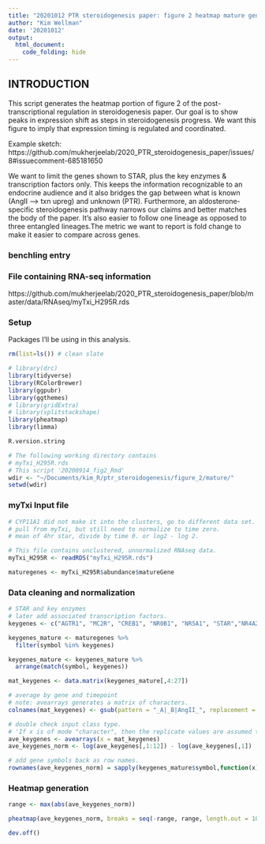 ```yaml
---
title: "20201012 PTR steroidogenesis paper: figure 2 heatmap mature genes with transcription factors"
author: "Kim Wellman"
date: '20201012'
output:
  html_document:
    code_folding: hide
---
```

## INTRODUCTION
This script generates the heatmap portion of figure 2 of the post-transcriptional regulation in steroidogenesis paper. Our goal is to show peaks in expression shift as steps in steroidogenesis progress. We want this figure to imply that expression timing is regulated and coordinated.

Example sketch: https://github.com/mukherjeelab/2020_PTR_steroidogenesis_paper/issues/8#issuecomment-685181650

We want to limit the genes shown to STAR, plus the key enzymes & transcription factors only. This keeps the information recognizable to an endocrine audience and it also bridges the gap between what is known (AngII --> txn upreg) and unknown (PTR). Furthermore, an aldosterone-specific steroidogenesis pathway narrows our claims and better matches the body of the paper. It's also easier to follow one lineage as opposed to three entangled lineages.The metric we want to report is fold change to make it easier to compare across genes.

### benchling entry
 

### File containing RNA-seq information
https://github.com/mukherjeelab/2020_PTR_steroidogenesis_paper/blob/master/data/RNAseq/myTxi_H295R.rds


### Setup
Packages I'll be using in this analysis.

```r

rm(list=ls()) # clean slate

# library(drc) 
library(tidyverse) 
library(RColorBrewer)
library(ggpubr) 
library(ggthemes) 
# library(gridExtra) 
# library(splitstackshape)
library(pheatmap)
library(limma)

R.version.string

# The following working directory contains 
# myTxi_H295R.rds
# This script '20200914_fig2_Rmd'
wdir <- "~/Documents/kim_R/ptr_steroidogenesis/figure_2/mature/"
setwd(wdir)

```

### myTxi Input file

```r

# CYP11A1 did not make it into the clusters, go to different data set.
# pull from myTxi, but still need to normalize to time zero.
# mean of 4hr star, divide by time 0. or log2 - log 2.

# This file contains unclustered, unnormalized RNAseq data.
myTxi_H295R <- readRDS("myTxi_H295R.rds")

maturegenes <- myTxi_H295R$abundance$matureGene

```

### Data cleaning and normalization

```r
# STAR and key enzymes
# later add associated transcription factors.
keygenes <- c("AGTR1", "MC2R", "CREB1", "NR0B1", "NR5A1", "STAR","NR4A2", "NR4A1", "NR2F1", "CYP11B2")

keygenes_mature <- maturegenes %>%
  filter(symbol %in% keygenes)

keygenes_mature <- keygenes_mature %>%
  arrange(match(symbol, keygenes))

mat_keygenes <- data.matrix(keygenes_mature[,4:27])

# average by gene and timepoint
# note: avearrays generates a matrix of characters.
colnames(mat_keygenes) <- gsub(pattern = "_A|_B|AngII_", replacement = "", x = colnames(mat_keygenes))

# double check input class type.
# 'If x is of mode "character", then the replicate values are assumed to be equal and the first is taken as the average. '
ave_keygenes <- avearrays(x = mat_keygenes)
ave_keygenes_norm <- log(ave_keygenes[,1:12]) - log(ave_keygenes[,1])

# add gene symbols back as row names.
rownames(ave_keygenes_norm) = sapply(keygenes_mature$symbol,function(x) strsplit(as.character(x),split = "\\\\")[[1]][1])

```

### Heatmap generation

```r
range <- max(abs(ave_keygenes_norm))

pheatmap(ave_keygenes_norm, breaks = seq(-range, range, length.out = 100), cluster_cols = F, cluster_rows = F, gaps_row = c(3,6), main = "Normalized mature RNA levels for transcription factors in aldosterone production", angle_col = c("0"), color = rev(colorRampPalette(brewer.pal(n = 5, name = "RdBu"))(100)))

dev.off()

```


